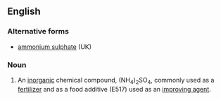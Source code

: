 ==English==

===Alternative forms===
* [[ammonium sulphate]] (UK)

===Noun===
{{en-noun|-}}
{{wikipedia}}

# {{context|US|inorganic compound|lang=en}} An [[inorganic]] chemical compound, (NH<sub>4</sub>)<sub>2</sub>SO<sub>4</sub>, commonly used as a [[fertilizer]] and as a food additive (E517) used as an [[improving agent]].